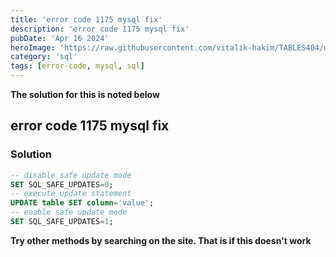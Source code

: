 ```yaml
---
title: 'error code 1175 mysql fix'
description: 'error code 1175 mysql fix'
pubDate: 'Apr 16 2024'
heroImage: 'https://raw.githubusercontent.com/vitalik-hakim/TABLES404/main/error_b/sql.png'
category: 'sql'
tags: [error-code, mysql, sql]
---
```


**The solution for this is noted below**

## error code 1175 mysql fix

### Solution

```sql
-- disable safe update mode
SET SQL_SAFE_UPDATES=0;
-- execute update statement
UPDATE table SET column='value';
-- enable safe update mode
SET SQL_SAFE_UPDATES=1;
```

**Try other methods by searching on the site. That is if this doesn't work**
